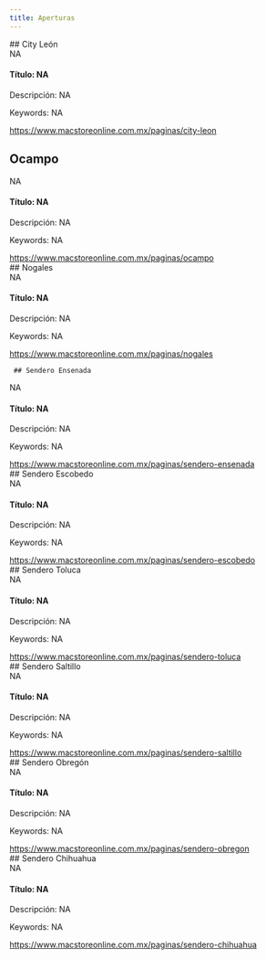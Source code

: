 ```yaml
---
title: Aperturas
---
```


<div class="divMac">
  ## City León

  <div class="linksw">
      <Card>
         NA
        <h4><span>Título: </span> NA</h4>
        <p>
              <span>Descripción: </span> 
            NA
       </p> 
          <p>
            <span> Keywords: </span>
            NA
          </p>
          <a  href="https://www.macstoreonline.com.mx/paginas/city-leon" target="_blank">
          https://www.macstoreonline.com.mx/paginas/city-leon
          </a>  
      </Card>
  </div>

   ## Ocampo

  <div class="linksw">
      <Card>
         NA
        <h4><span>Título: </span> NA</h4>
        <p>
              <span>Descripción: </span> 
            NA
       </p> 
          <p>
            <span> Keywords: </span>
            NA
          </p>
          <a  href="https://www.macstoreonline.com.mx/paginas/ocampo" target="_blank">
          https://www.macstoreonline.com.mx/paginas/ocampo
          </a>  
      </Card>
  </div>
   ## Nogales

  <div class="linksw">
      <Card>
         NA
        <h4><span>Título: </span> NA</h4>
        <p>
              <span>Descripción: </span> 
            NA
       </p> 
          <p>
            <span> Keywords: </span>
            NA
          </p>
          <a  href="https://www.macstoreonline.com.mx/paginas/nogales" target="_blank">
          https://www.macstoreonline.com.mx/paginas/nogales
          </a>  
      </Card>
  </div>

     ## Sendero Ensenada

  <div class="linksw">
      <Card>
         NA
        <h4><span>Título: </span> NA</h4>
        <p>
              <span>Descripción: </span> 
            NA
       </p> 
          <p>
            <span> Keywords: </span>
            NA
          </p>
          <a  href="https://www.macstoreonline.com.mx/paginas/sendero-ensenada" target="_blank">
          https://www.macstoreonline.com.mx/paginas/sendero-ensenada
          </a>  
      </Card>
  </div>
     ## Sendero Escobedo

  <div class="linksw">
      <Card>
         NA
        <h4><span>Título: </span> NA</h4>
        <p>
              <span>Descripción: </span> 
            NA
       </p> 
          <p>
            <span> Keywords: </span>
            NA
          </p>
          <a  href="https://www.macstoreonline.com.mx/paginas/sendero-escobedo" target="_blank">
          https://www.macstoreonline.com.mx/paginas/sendero-escobedo
          </a>  
      </Card>
  </div>
    ## Sendero Toluca

  <div class="linksw">
      <Card>
         NA
        <h4><span>Título: </span> NA</h4>
        <p>
              <span>Descripción: </span> 
            NA
       </p> 
          <p>
            <span> Keywords: </span>
            NA
          </p>
          <a  href="https://www.macstoreonline.com.mx/paginas/sendero-toluca" target="_blank">
          https://www.macstoreonline.com.mx/paginas/sendero-toluca
          </a>  
      </Card>
  </div>
      ## Sendero Saltillo

  <div class="linksw">
      <Card>
         NA
        <h4><span>Título: </span> NA</h4>
        <p>
              <span>Descripción: </span> 
            NA
       </p> 
          <p>
            <span> Keywords: </span>
            NA
          </p>
          <a  href="https://www.macstoreonline.com.mx/paginas/sendero-saltillo" target="_blank">
          https://www.macstoreonline.com.mx/paginas/sendero-saltillo
          </a>  
      </Card>
  </div>
   ## Sendero Obregón

  <div class="linksw">
      <Card>
         NA
        <h4><span>Título: </span> NA</h4>
        <p>
              <span>Descripción: </span> 
            NA
       </p> 
          <p>
            <span> Keywords: </span>
            NA
          </p>
          <a  href="https://www.macstoreonline.com.mx/paginas/sendero-obregon" target="_blank">
          https://www.macstoreonline.com.mx/paginas/sendero-obregon
          </a>  
      </Card>
  </div>
    ## Sendero Chihuahua

  <div class="linksw">
      <Card>
         NA
        <h4><span>Título: </span> NA</h4>
        <p>
              <span>Descripción: </span> 
            NA
       </p> 
          <p>
            <span> Keywords: </span>
            NA
          </p>
          <a  href="https://www.macstoreonline.com.mx/paginas/sendero-chihuahua" target="_blank">
          https://www.macstoreonline.com.mx/paginas/sendero-chihuahua
          </a>  
      </Card>
  </div>
</div>